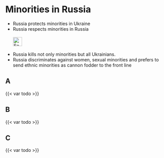 # Minorities in Russia {#sec-minorities-russia}

::: {.callout-caution title="Myth"}
- Russia protects minorities in Ukraine
- Russia respects minorities in Russia
[<br></br>![Search for topic in EUvsDisinfo](../all_common_img/EUvsDisinfo_400x240.jpg){height=2em}](https://euvsdisinfo.eu/disinformation-cases/?text=Minorities%20russia&sort=relevance)
:::

::: {.callout-tip title="Truth"}
- Russia kills not only minorities but all Ukrainians. 
- Russia discriminates against women, sexual minorities and prefers to send ethnic minorities as cannon fodder to the front line
:::

## A

{{< var todo >}}

## B

{{< var todo >}}

## C

{{< var todo >}}


